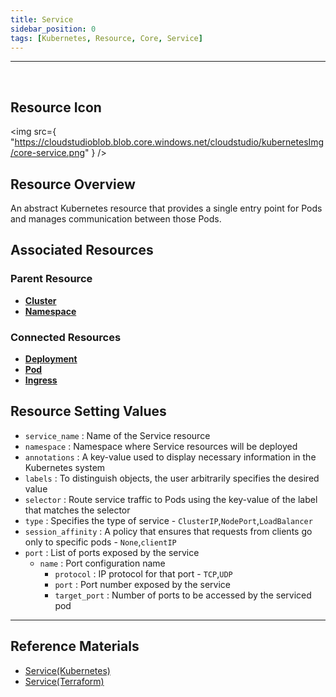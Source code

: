 ```yaml
---
title: Service
sidebar_position: 0
tags: [Kubernetes, Resource, Core, Service]
---
```



<hr />
<br />


## Resource Icon

<img
    src={
        "https://cloudstudioblob.blob.core.windows.net/cloudstudio/kubernetesImg/core-service.png"
    }
/>

## Resource Overview

An abstract Kubernetes resource that provides a single entry point for Pods and manages communication between those Pods.

## Associated Resources

### Parent Resource


-   [**Cluster**](https://docs.cstudio.app/en/docs/resource/kubernetes/Base/Cluster)
-   [**Namespace**](https://docs.cstudio.app/en/docs/resource/kubernetes/Core/Namespace)

### Connected Resources

-   [**Deployment**](https://docs.cstudio.app/en/docs/resource/kubernetes/Apps/Deployment)
-   [**Pod**](https://docs.cstudio.app/en/docs/resource/kubernetes/Core/Pod)
-   [**Ingress**](https://docs.cstudio.app/en/docs/resource/kubernetes/Networking/Ingress)


## Resource Setting Values

-   `service_name` : Name of the Service resource
-   `namespace` : Namespace where Service resources will be deployed
-   `annotations` : A key-value used to display necessary information in the Kubernetes system
-   `labels` : To distinguish objects, the user arbitrarily specifies the desired value
-   `selector` : Route service traffic to Pods using the key-value of the label that matches the selector
-   `type` : Specifies the type of service - `ClusterIP`,`NodePort`,`LoadBalancer`
-   `session_affinity` : A policy that ensures that requests from clients go only to specific pods - `None`,`clientIP`
-   `port` : List of ports exposed by the service
    -   `name` : Port configuration name
        -   `protocol` : IP protocol for that port - `TCP`,`UDP`
        -   `port` : Port number exposed by the service 
        -   `target_port` : Number of ports to be accessed by the serviced pod 


---

## Reference Materials

-   [Service(Kubernetes)](https://kubernetes.io/docs/concepts/services-networking/service/)
-   [Service(Terraform)](https://registry.terraform.io/providers/hashicorp/kubernetes/latest/docs/resources/service)
